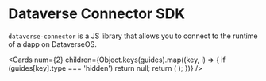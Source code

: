 
# Dataverse Connector SDK

`dataverse-connector` is a JS library that allows you to connect to the runtime of a dapp on DataverseOS.

<Cards
  num={2}
  children={Object.keys(guides).map((key, i) => {
    if (guides[key].type === 'hidden') return null;
    return (
      <Card
        key={i}
        title={guides[key].title}
        description={guides[key].description}
        icon={guides[key].icon}
        href={guides[key].href}
      />
    );
  })}
/>
